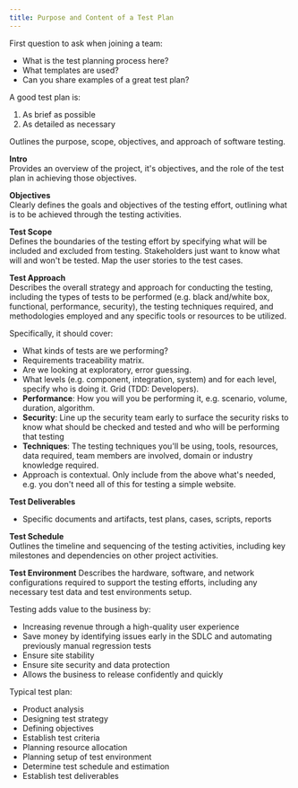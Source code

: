 ```yaml
---
title: Purpose and Content of a Test Plan
---
```


First question to ask when joining a team:
- What is the test planning process here?
-  What templates are used?
- Can you share examples of a great test plan?

A good test plan is:
1. As brief as possible
2. As detailed as necessary

Outlines the purpose, scope, objectives, and approach of software testing.

**Intro**  
Provides an overview of the project, it's objectives, and the role of the test plan in achieving those objectives.

**Objectives**  
Clearly defines the goals and objectives of the testing effort, outlining what is to be achieved through the testing activities.

**Test Scope**  
Defines the boundaries of the testing effort by specifying what will be included and excluded from testing. Stakeholders just want to know what will and won't be tested. Map the user stories to the test cases.

**Test Approach**  
Describes the overall strategy and approach for conducting the testing, including the types of tests to be performed (e.g. black and/white box, functional, performance, security), the testing techniques required, and methodologies employed and any specific tools or resources to be utilized. 

Specifically, it should cover:
- What kinds of tests are we performing? 
- Requirements traceability matrix. 
- Are we looking at exploratory, error guessing. 
- What levels (e.g. component, integration, system) and for each level, specify who is doing it. Grid (TDD: Developers). 
- **Performance**: How you will you be performing it, e.g. scenario, volume, duration, algorithm. 
- **Security**: Line up the security team early to surface the security risks to know what should be checked and tested and who will be performing that testing 
- **Techniques**: The testing techniques you'll be using, tools, resources, data required, team members are involved, domain or industry knowledge required.
- Approach is contextual. Only include from the above what's needed, e.g. you don't need all of this for testing a simple website.

**Test Deliverables**  
- Specific documents and artifacts, test plans, cases, scripts, reports

**Test Schedule**  
Outlines the timeline and sequencing of the testing activities, including key milestones and dependencies on other project activities.

**Test Environment** 
Describes the hardware, software, and network configurations required to
support the testing efforts, including any necessary test data and test
environments setup.

Testing adds value to the business by:
- Increasing revenue through a high-quality user experience
- Save money by identifying issues early in the SDLC and automating previously manual regression tests
- Ensure site stability
- Ensure site security and data protection
- Allows the business to release confidently and quickly

Typical test plan:
- Product analysis
- Designing test strategy
- Defining objectives
- Establish test criteria
- Planning resource allocation
- Planning setup of test environment
- Determine test schedule and estimation
- Establish test deliverables
